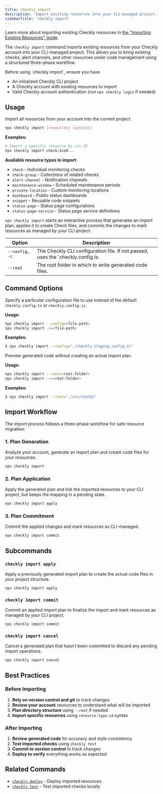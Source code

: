 ```yaml
---
title: checkly import
description: 'Import existing resources into your CLI-managed project.'
sidebarTitle: 'checkly import'
---
```


<Tip>Learn more about importing existing Checkly resources in [the "Importing Existing Resources" guide](/cli/importing).</Tip>

The `checkly import` command imports existing resources from your Checkly account into your CLI-managed project. This allows you to bring existing checks, alert channels, and other resources under code management using a structured three-phase workflow.

<Accordion title="Prerequisites">
Before using `checkly import`, ensure you have:

- An initialized Checkly CLI project
- A Checkly account with existing resources to import
- Valid Checkly account authentication (run `npx checkly login` if needed)

</Accordion>

## Usage

Import all resources from your account into the current project.

```bash Terminal
npx checkly import [resources] [options]
```

**Examples:**

```bash Terminal
# Import a specific resource by its ID
npx checkly import check:2ce8...
```

**Available resource types to import**:

- `check` - Individual monitoring checks
- `check-group` - Collections of related checks
- `alert-channel` - Notification channels
- `maintenance-window` - Scheduled maintenance periods
- `private-location` - Custom monitoring locations
- `dashboard` - Public status dashboards
- `snippet` - Reusable code snippets
- `status-page` - Status page configurations
- `status-page-service` - Status page service definitions

`npx checkly import` starts an interactive process that generates an import plan, applies it to create Check files, and commits the changes to mark resources as managed by your CLI project.

| Option | Description |
|--------|-------------|
| `--config, -c` | The Checkly CLI configuration file. If not passed, uses the `checkly.config.ts|js` file in the current directory. |
| `--root` | The root folder in which to write generated code files. |

## Command Options

<ResponseField name="--config, -c" type="string">

Specify a particular configuration file to use instead of the default `checkly.config.ts` or `checkly.config.js`.

**Usage:**

```bash Terminal
npx checkly import --config=<file-path>
npx checkly import -c=<file-path>
```

**Examples:**

```bash Terminal
$ npx checkly import --config="./checkly.staging.config.ts"
```

</ResponseField>

<ResponseField name="--root" type="string">

Preview generated code without creating an actual import plan.

**Usage:**

```bash Terminal
npx checkly import --root=<root-folder>
npx checkly import -r=<root-folder>
```

**Examples:**

```bash Terminal
$ npx checkly import --root="./src/checks"
```

</ResponseField>

## Import Workflow

The import process follows a three-phase workflow for safe resource migration:

### 1. Plan Generation

Analyze your account, generate an import plan and create code files for your resources.

```bash Terminal
npx checkly import
```

### 2. Plan Application

 Apply the generated plan and link the imported resources to your CLI project, but keeps the mapping in a pending state.

```bash Terminal
npx checkly import apply
```

### 3. Plan Commitment

Commit the applied changes and mark resources as CLI-managed.

```bash Terminal
npx checkly import commit
```

## Subcommands

### `checkly import apply`
Apply a previously generated import plan to create the actual code files in your project structure.

```bash Terminal
npx checkly import apply
```

### `checkly import commit`
Commit an applied import plan to finalize the import and mark resources as managed by your CLI project.

```bash Terminal
npx checkly import commit
```

### `checkly import cancel`
Cancel a generated plan that hasn't been committed to discard any pending import operations.

```bash Terminal
npx checkly import cancel
```

## Best Practices

### Before Importing

1. **Rely on version control and git** to track changes
2. **Review your account** resources to understand what will be imported
3. **Plan directory structure** using `--root` if needed
4. **Import specific resources** using `resource-type:id` syntax

### After Importing

1. **Review generated code** for accuracy and style consistency
2. **Test imported checks** using `checkly test`
3. **Commit to version control** to track changes
4. **Deploy to verify** everything works as expected

## Related Commands

- [`checkly deploy`](/cli/checkly-deploy) - Deploy imported resources
- [`checkly test`](/cli/checkly-test) - Test imported checks locally
